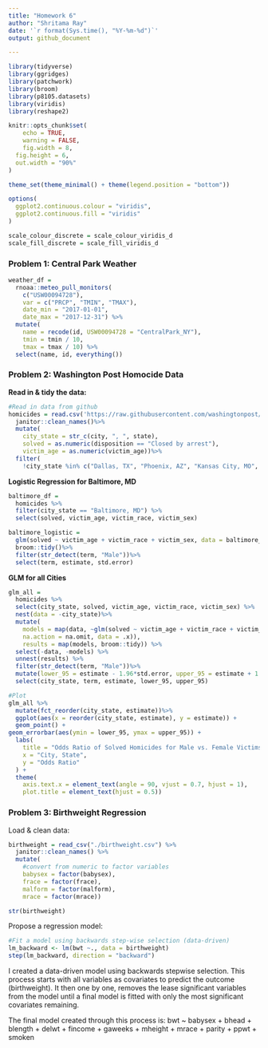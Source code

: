 ```yaml
---
title: "Homework 6"
author: "Shritama Ray"
date: '`r format(Sys.time(), "%Y-%m-%d")`'
output: github_document

---
```


```r
library(tidyverse)
library(ggridges)
library(patchwork)
library(broom)
library(p8105.datasets)
library(viridis)
library(reshape2)

knitr::opts_chunk$set(
	echo = TRUE,
	warning = FALSE,
	fig.width = 8, 
  fig.height = 6,
  out.width = "90%"
)

theme_set(theme_minimal() + theme(legend.position = "bottom"))

options(
  ggplot2.continuous.colour = "viridis",
  ggplot2.continuous.fill = "viridis"
)

scale_colour_discrete = scale_colour_viridis_d
scale_fill_discrete = scale_fill_viridis_d
```

### Problem 1: Central Park Weather

```r
weather_df = 
  rnoaa::meteo_pull_monitors(
    c("USW00094728"),
    var = c("PRCP", "TMIN", "TMAX"), 
    date_min = "2017-01-01",
    date_max = "2017-12-31") %>%
  mutate(
    name = recode(id, USW00094728 = "CentralPark_NY"),
    tmin = tmin / 10,
    tmax = tmax / 10) %>%
  select(name, id, everything())

```

### Problem 2: Washington Post Homocide Data

**Read in & tidy the data:**
```r
#Read in data from github
homicides = read.csv('https://raw.githubusercontent.com/washingtonpost/data-homicides/master/homicide-data.csv') %>%
  janitor::clean_names()%>%
  mutate(
    city_state = str_c(city, ", ", state),
    solved = as.numeric(disposition == "Closed by arrest"),
    victim_age = as.numeric(victim_age))%>%
  filter(
    !city_state %in% c("Dallas, TX", "Phoenix, AZ", "Kansas City, MO", "Tulsa, AL"), victim_race %in% c("White", "Black"))
```

**Logistic Regression for Baltimore, MD**
```r
baltimore_df = 
  homicides %>% 
  filter(city_state == "Baltimore, MD") %>%
  select(solved, victim_age, victim_race, victim_sex) 

baltimore_logistic =
  glm(solved ~ victim_age + victim_race + victim_sex, data = baltimore_df, family = binomial()) %>%
  broom::tidy()%>%
  filter(str_detect(term, "Male"))%>%
  select(term, estimate, std.error)
```

**GLM for all Cities**
```r
glm_all =
  homicides %>%
  select(city_state, solved, victim_age, victim_race, victim_sex) %>%
  nest(data = -city_state)%>%
  mutate(
    models = map(data, ~glm(solved ~ victim_age + victim_race + victim_sex, 
    na.action = na.omit, data = .x)),
    results = map(models, broom::tidy)) %>%
  select(-data, -models) %>%
  unnest(results) %>%
  filter(str_detect(term, "Male"))%>%
  mutate(lower_95 = estimate - 1.96*std.error, upper_95 = estimate + 1.96*std.error) %>%
  select(city_state, term, estimate, lower_95, upper_95) 

#Plot
glm_all %>%
  mutate(fct_reorder(city_state, estimate))%>%
  ggplot(aes(x = reorder(city_state, estimate), y = estimate)) +
  geom_point() +
geom_errorbar(aes(ymin = lower_95, ymax = upper_95)) +
  labs(
    title = "Odds Ratio of Solved Homicides for Male vs. Female Victims by City",
    x = "City, State",
    y = "Odds Ratio"
  ) +
  theme(
    axis.text.x = element_text(angle = 90, vjust = 0.7, hjust = 1),
    plot.title = element_text(hjust = 0.5))
```


### Problem 3: Birthweight Regression

Load & clean data:
```r
birthweight = read_csv("./birthweight.csv") %>%
  janitor::clean_names() %>%
  mutate(
    #convert from numeric to factor variables
    babysex = factor(babysex),
    frace = factor(frace),
    malform = factor(malform),
    mrace = factor(mrace))

str(birthweight)

```

Propose a regression model:
```r
#Fit a model using backwards step-wise selection (data-driven)
lm_backward <- lm(bwt ~., data = birthweight)
step(lm_backward, direction = "backward") 
```

I created a data-driven model using backwards stepwise selection. This process starts with all variables as covariates to predict the outcome (birthweight). It then one by one, removes the lease significant variables from the model until a final model is fitted with only the most significant covariates remaining.

The final model created through this process is:
bwt ~ babysex + bhead + blength + delwt + fincome + gaweeks + mheight + mrace + parity + ppwt + smoken
